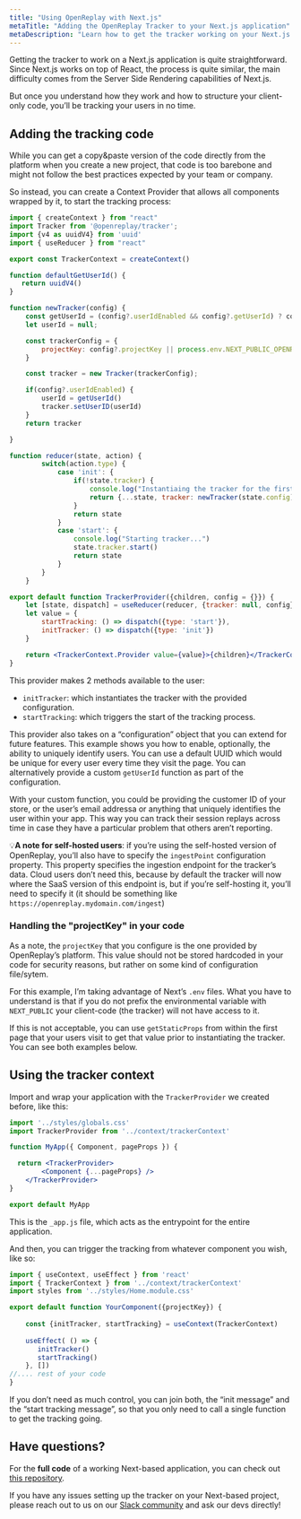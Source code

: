 ```yaml
---
title: "Using OpenReplay with Next.js"
metaTitle: "Adding the OpenReplay Tracker to your Next.js application"
metaDescription: "Learn how to get the tracker working on your Next.js application"
---
```


Getting the tracker to work on a Next.js application is quite straightforward. Since Next.js works on top of React, the process is quite similar, the main difficulty comes from the Server Side Rendering capabilities of Next.js.

But once you understand how they work and how to structure your client-only code, you’ll be tracking your users in no time.

## Adding the tracking code

While you can get a copy&paste version of the code directly from the platform when you create a new project, that code is too barebone and might not follow the best practices expected by your team or company.

So instead, you can create a Context Provider that allows all components wrapped by it, to start the tracking process:

```jsx
import { createContext } from "react"
import Tracker from '@openreplay/tracker';
import {v4 as uuidV4} from 'uuid'
import { useReducer } from "react"

export const TrackerContext = createContext()

function defaultGetUserId() {
   return uuidV4() 
}

function newTracker(config) {
    const getUserId = (config?.userIdEnabled && config?.getUserId) ? config.getUserId : defaultGetUserId
    let userId = null;

    const trackerConfig = {
        projectKey: config?.projectKey || process.env.NEXT_PUBLIC_OPENREPLAY_PROJECT_KEY
    }

    const tracker = new Tracker(trackerConfig);

    if(config?.userIdEnabled) {
        userId = getUserId()
        tracker.setUserID(userId)
    }
    return tracker

}

function reducer(state, action) {
        switch(action.type) {
            case 'init': {
                if(!state.tracker) {
                    console.log("Instantiaing the tracker for the first time...")
                    return {...state, tracker: newTracker(state.config)}
                }
                return state
            }
            case 'start': {
                console.log("Starting tracker...")
                state.tracker.start()
                return state
            }
        }
    }

export default function TrackerProvider({children, config = {}}) {
    let [state, dispatch] = useReducer(reducer, {tracker: null, config})
    let value = {
        startTracking: () => dispatch({type: 'start'}),
        initTracker: () => dispatch({type: 'init'})
    }

    return <TrackerContext.Provider value={value}>{children}</TrackerContext.Provider>
}
```

This provider makes 2 methods available to the user:

- `initTracker`: which instantiates the tracker with the provided configuration.
- `startTracking`: which triggers the start of the tracking process.

This provider also takes on a “configuration” object that you can extend for future features. This example shows you how to enable, optionally, the ability to uniquely identify users. You can use a default UUID which would be unique for every user every time they visit the page. You can alternatively provide a custom `getUserId` function as part of the configuration. 

With your custom function, you could be providing the customer ID of your store, or the user’s email addressa or anything that uniquely identifies the user within your app. This way you can track their session replays across time in case they have a particular problem that others aren’t reporting.

💡**A note for self-hosted users**: if you’re using the self-hosted version of OpenReplay, you’ll also have to specify the `ingestPoint` configuration property. This property specifies the ingestion endpoint for the tracker’s data. Cloud users don’t need this, because by default the tracker will now where the SaaS version of this endpoint is, but if you’re self-hosting it, you’ll need to specify it (it should be something like `https://openreplay.mydomain.com/ingest`) 

### Handling the "projectKey" in your code

As a note, the `projectKey` that you configure is the one provided by OpenReplay’s platform. This value should not be stored hardcoded in your code for security reasons, but rather on some kind of configuration file/sytem.

For this example, I’m taking advantage of Next’s `.env` files. What you have to understand is that if you do not prefix the environmental variable with `NEXT_PUBLIC` your client-code (the tracker) will not have access to it. 

If this is not acceptable, you can use `getStaticProps` from within the first page that your users visit to get that value prior to instantiating the tracker. You can see both examples below.

## Using the tracker context

Import and wrap your application with the `TrackerProvider` we created before, like this:

```jsx
import '../styles/globals.css'
import TrackerProvider from '../context/trackerContext'

function MyApp({ Component, pageProps }) {

  return <TrackerProvider>
        <Component {...pageProps} />
    </TrackerProvider>
}

export default MyApp
```

This is the `_app.js` file, which acts as the entrypoint for the entire application.  

And then, you can trigger the tracking from whatever component you wish, like so:

```jsx
import { useContext, useEffect } from 'react'
import { TrackerContext } from '../context/trackerContext'
import styles from '../styles/Home.module.css'

export default function YourComponent({projectKey}) {
    
    const {initTracker, startTracking} = useContext(TrackerContext)
    
    useEffect( () => {
       initTracker()
       startTracking()
    }, [])
//.... rest of your code
}
```

If you don’t need as much control, you can join both, the “init message” and the “start tracking message”, so that you only need to call a single function to get the tracking going.

## Have questions?

For the **full code** of a working Next-based application, you can check out [this repository](https://github.com/deleteman/openreplay-next-example).

If you have any issues setting up the tracker on your Next-based project, please reach out to us on our [Slack community](https://slack.openreplay.com/) and ask our devs directly!

<GoDeeperFooter />